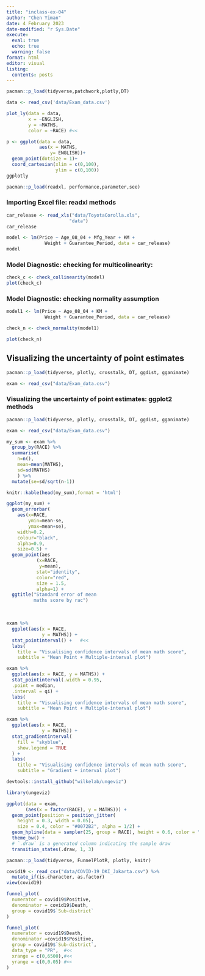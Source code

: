 ```yaml
---
title: "inclass-ex-04"
author: "Chen Yiman"
date: 4 February 2023
date-modified: "r Sys.Date"
execute:
  eval: true
  echo: true
  warning: false
format: html
editor: visual
listing: 
  contents: posts
---
```


```r
pacman::p_load(tidyverse,patchwork,plotly,DT)
```

```r
data <- read_csv('data/Exam_data.csv')
```

```r
plot_ly(data = data, 
        x = ~ENGLISH, 
        y = ~MATHS, 
        color = ~RACE) #<<

```

```r
p <- ggplot(data = data,
            aes(x = MATHS,
                y= ENGLISH))+
  geom_point(dotsize = 1)+
  coord_cartesian(xlim = c(0,100),
                  ylim = c(0,100))
ggplotly
```

```r
pacman::p_load(readxl, performance,parameter,see)
```

### Importing Excel file: readxl methods

```r
car_release <- read_xls("data/ToyotaCorolla.xls", 
                       "data")
car_release
```

```r
model <- lm(Price ~ Age_08_04 + Mfg_Year + KM + 
              Weight + Guarantee_Period, data = car_release)
model
```

### Model Diagnostic: checking for multicolinearity:

```r
check_c <- check_collinearity(model)
plot(check_c)
```

### Model Diagnostic: checking normality assumption

```r
model1 <- lm(Price ~ Age_08_04 + KM + 
              Weight + Guarantee_Period, data = car_release)
```

```r
check_n <- check_normality(model1)
```

```r
plot(check_n)
```

## Visualizing the uncertainty of point estimates

```r
pacman::p_load(tidyverse, plotly, crosstalk, DT, ggdist, gganimate)
```

```r
exam <- read_csv("data/Exam_data.csv")

```

### Visualizing the uncertainty of point estimates: ggplot2 methods

```r
pacman::p_load(tidyverse, plotly, crosstalk, DT, ggdist, gganimate)
```

```r
exam <- read_csv("data/Exam_data.csv")
```

```r
my_sum <- exam %>%
  group_by(RACE) %>%
  summarise(
    n=n(),
    mean=mean(MATHS),
    sd=sd(MATHS)
    ) %>%
  mutate(se=sd/sqrt(n-1))
```

```r
knitr::kable(head(my_sum),format = 'html')
```

```r
ggplot(my_sum) +
  geom_errorbar(
    aes(x=RACE, 
        ymin=mean-se, 
        ymax=mean+se), 
    width=0.2, 
    colour="black", 
    alpha=0.9, 
    size=0.5) +
  geom_point(aes
           (x=RACE, 
            y=mean), 
           stat="identity", 
           color="red",
           size = 1.5,
           alpha=1) +
  ggtitle("Standard error of mean 
          maths score by rac")
```

\

```r
exam %>%
  ggplot(aes(x = RACE, 
             y = MATHS)) +
  stat_pointinterval() +   #<<
  labs(
    title = "Visualising confidence intervals of mean math score",
    subtitle = "Mean Point + Multiple-interval plot")

```

```r
exam %>%
  ggplot(aes(x = RACE, y = MATHS)) +
  stat_pointinterval(.width = 0.95,
  .point = median,
  .interval = qi) +
  labs(
    title = "Visualising confidence intervals of mean math score",
    subtitle = "Mean Point + Multiple-interval plot")
```

```r
exam %>%
  ggplot(aes(x = RACE, 
             y = MATHS)) +
  stat_gradientinterval(   
    fill = "skyblue",      
    show.legend = TRUE     
  ) +                        
  labs(
    title = "Visualising confidence intervals of mean math score",
    subtitle = "Gradient + interval plot")
```

```r
devtools::install_github("wilkelab/ungeviz")
```

```r
library(ungeviz)
```

```r
ggplot(data = exam, 
       (aes(x = factor(RACE), y = MATHS))) +
  geom_point(position = position_jitter(
    height = 0.3, width = 0.05), 
    size = 0.4, color = "#0072B2", alpha = 1/2) +
  geom_hpline(data = sampler(25, group = RACE), height = 0.6, color = "#D55E00") +
  theme_bw() + 
  # `.draw` is a generated column indicating the sample draw
  transition_states(.draw, 1, 3)
```

```r
pacman::p_load(tidyverse, FunnelPlotR, plotly, knitr)
```

```r
covid19 <- read_csv("data/COVID-19_DKI_Jakarta.csv") %>%
  mutate_if(is.character, as.factor)
view(covid19)
```

```r
funnel_plot(
  numerator = covid19$Positive,
  denominator = covid19$Death,
  group = covid19$`Sub-district`
)
```

```r
funnel_plot(
  numerator = covid19$Death,
  denominator =covid19$Positive,
  group = covid19$`Sub-district`,
  data_type = "PR",  #<<
  xrange = c(0,6500),#<<
  yrange = c(0,0.05) #<<
)
```
